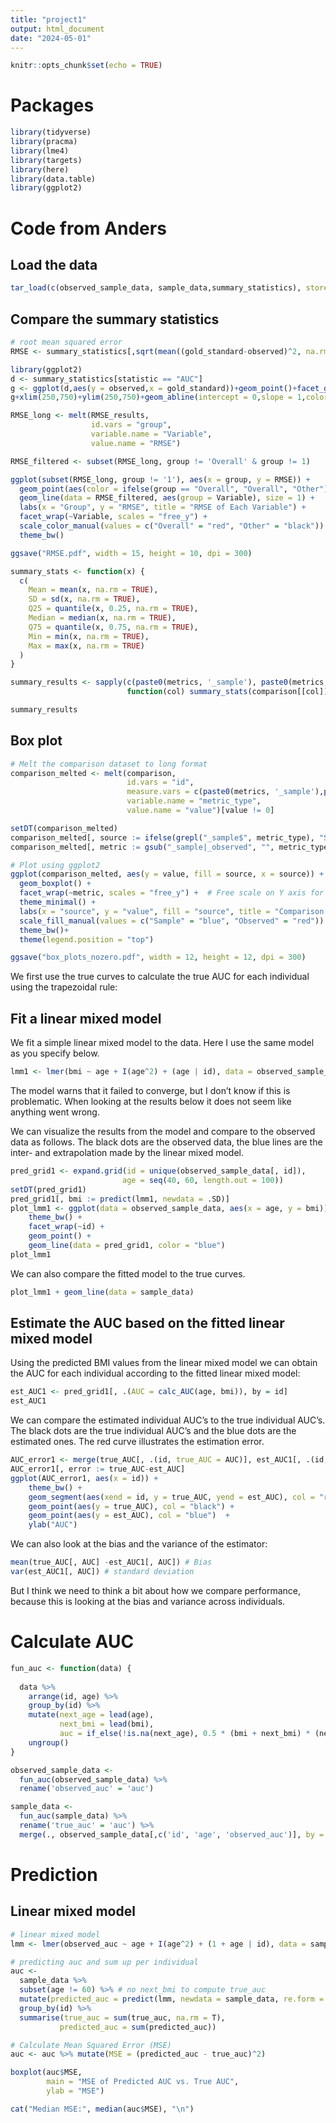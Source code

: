 ```yaml
---
title: "project1"
output: html_document
date: "2024-05-01"
---
```


```r
knitr::opts_chunk$set(echo = TRUE)
```

# Packages
```r
library(tidyverse)
library(pracma)
library(lme4)
library(targets)
library(here)
library(data.table)
library(ggplot2)
```
	
# Code from Anders
## Load the data

```r
tar_load(c(observed_sample_data, sample_data,summary_statistics), store = here("project_1/_targets"))
```

## Compare the summary statistics

```r
# root mean squared error
RMSE <- summary_statistics[,sqrt(mean((gold_standard-observed)^2, na.rm = TRUE)),by = "statistic"]
```

```r
library(ggplot2)
d <- summary_statistics[statistic == "AUC"]
g <- ggplot(d,aes(y = observed,x = gold_standard))+geom_point()+facet_grid(~Number_of_BMI_measurements)
g+xlim(250,750)+ylim(250,750)+geom_abline(intercept = 0,slope = 1,color = 2)
```

```r
RMSE_long <- melt(RMSE_results, 
                  id.vars = "group", 
                  variable.name = "Variable", 
                  value.name = "RMSE") 

RMSE_filtered <- subset(RMSE_long, group != 'Overall' & group != 1)

ggplot(subset(RMSE_long, group != '1'), aes(x = group, y = RMSE)) +
  geom_point(aes(color = ifelse(group == "Overall", "Overall", "Other")), size = 3, show.legend = FALSE) +  
  geom_line(data = RMSE_filtered, aes(group = Variable), size = 1) + 
  labs(x = "Group", y = "RMSE", title = "RMSE of Each Variable") +
  facet_wrap(~Variable, scales = "free_y") + 
  scale_color_manual(values = c("Overall" = "red", "Other" = "black")) +
  theme_bw()

ggsave("RMSE.pdf", width = 15, height = 10, dpi = 300)
```


```r
summary_stats <- function(x) {
  c(
    Mean = mean(x, na.rm = TRUE),
    SD = sd(x, na.rm = TRUE),
    Q25 = quantile(x, 0.25, na.rm = TRUE), 
    Median = median(x, na.rm = TRUE),
    Q75 = quantile(x, 0.75, na.rm = TRUE),  
    Min = min(x, na.rm = TRUE),
    Max = max(x, na.rm = TRUE)
  )
}

summary_results <- sapply(c(paste0(metrics, '_sample'), paste0(metrics, '_observed')), 
                          function(col) summary_stats(comparison[[col]]))%>% as.data.frame()

summary_results
```


## Box plot
```r
# Melt the comparison dataset to long format
comparison_melted <- melt(comparison, 
                          id.vars = "id", 
                          measure.vars = c(paste0(metrics, '_sample'),paste0(metrics, '_observed')), 
                          variable.name = "metric_type", 
                          value.name = "value")[value != 0]

setDT(comparison_melted)
comparison_melted[, source := ifelse(grepl("_sample$", metric_type), "Sample", "Observed")]
comparison_melted[, metric := gsub("_sample|_observed", "", metric_type)]

# Plot using ggplot2
ggplot(comparison_melted, aes(y = value, fill = source, x = source)) +
  geom_boxplot() + 
  facet_wrap(~metric, scales = "free_y") +  # Free scale on Y axis for each plot
  theme_minimal() +
  labs(x = "source", y = "value", fill = "source", title = "Comparison between the sample data and observed data") +
  scale_fill_manual(values = c("Sample" = "blue", "Observed" = "red")) +
  theme_bw()+
  theme(legend.position = "top")

ggsave("box_plots_nozero.pdf", width = 12, height = 12, dpi = 300)
```



We first use the true curves to calculate the true AUC for each individual using
the trapezoidal rule:


## Fit a linear mixed model

We fit a simple linear mixed model to the data. Here I use the same model as you
specify below.

```r
lmm1 <- lmer(bmi ~ age + I(age^2) + (age | id), data = observed_sample_data)
```

The model warns that it failed to converge, but I don't know if this is
problematic. When looking at the results below it does not seem like anything
went wrong.

We can visualize the results from the model and compare to the observed data as
follows. The black dots are the observed data, the blue lines are the inter- and
extrapolation made by the linear mixed model.

```r
pred_grid1 <- expand.grid(id = unique(observed_sample_data[, id]),
                         age = seq(40, 60, length.out = 100))
setDT(pred_grid1)
pred_grid1[, bmi := predict(lmm1, newdata = .SD)]
plot_lmm1 <- ggplot(data = observed_sample_data, aes(x = age, y = bmi)) +
    theme_bw() +
    facet_wrap(~id) +
    geom_point() +
    geom_line(data = pred_grid1, color = "blue")
plot_lmm1
```

We can also compare the fitted model to the true curves.

```r
plot_lmm1 + geom_line(data = sample_data)
```

## Estimate the AUC based on the fitted linear mixed model
Using the predicted BMI values from the linear mixed model we can obtain the AUC
for each individual according to the fitted linear mixed model:

```r
est_AUC1 <- pred_grid1[, .(AUC = calc_AUC(age, bmi)), by = id]
est_AUC1
```

We can compare the estimated individual AUC's to the true individual AUC's. The
black dots are the true individual AUC's and the blue dots are the estimated
ones. The red curve illustrates the estimation error.

```r
AUC_error1 <- merge(true_AUC[, .(id, true_AUC = AUC)], est_AUC1[, .(id, est_AUC = AUC)], by = "id")
AUC_error1[, error := true_AUC-est_AUC]
ggplot(AUC_error1, aes(x = id)) +
    theme_bw() +
    geom_segment(aes(xend = id, y = true_AUC, yend = est_AUC), col = "red") + 
    geom_point(aes(y = true_AUC), col = "black") +
    geom_point(aes(y = est_AUC), col = "blue")  +
    ylab("AUC")
```

We can also look at the bias and the variance of the estimator:

```r
mean(true_AUC[, AUC] -est_AUC1[, AUC]) # Bias
var(est_AUC1[, AUC]) # standard deviation 
```

But I think we need to think a bit about how we compare performance, because
this is looking at the bias and variance across individuals.

# Calculate AUC

```r
fun_auc <- function(data) {
  
  data %>%
    arrange(id, age) %>%
    group_by(id) %>%
    mutate(next_age = lead(age),
           next_bmi = lead(bmi),
           auc = if_else(!is.na(next_age), 0.5 * (bmi + next_bmi) * (next_age - age), NA_real_)) %>%
    ungroup()
}

observed_sample_data <- 
  fun_auc(observed_sample_data) %>% 
  rename('observed_auc' = 'auc')

sample_data <- 
  fun_auc(sample_data) %>% 
  rename('true_auc' = 'auc') %>% 
  merge(., observed_sample_data[,c('id', 'age', 'observed_auc')], by = c('id', 'age'), all = TRUE)
```


# Prediction

## Linear mixed model
```r
# linear mixed model
lmm <- lmer(observed_auc ~ age + I(age^2) + (1 + age | id), data = sample_data, REML = FALSE)

# predicting auc and sum up per individual
auc <- 
  sample_data %>% 
  subset(age != 60) %>% # no next_bmi to compute true_auc
  mutate(predicted_auc = predict(lmm, newdata = sample_data, re.form = ~ (1 + age_centered | id))) %>%
  group_by(id) %>%
  summarise(true_auc = sum(true_auc, na.rm = T),
           predicted_auc = sum(predicted_auc))
```



```r
# Calculate Mean Squared Error (MSE)
auc <- auc %>% mutate(MSE = (predicted_auc - true_auc)^2)

boxplot(auc$MSE, 
        main = "MSE of Predicted AUC vs. True AUC",
        ylab = "MSE")

cat("Median MSE:", median(auc$MSE), "\n")
```



